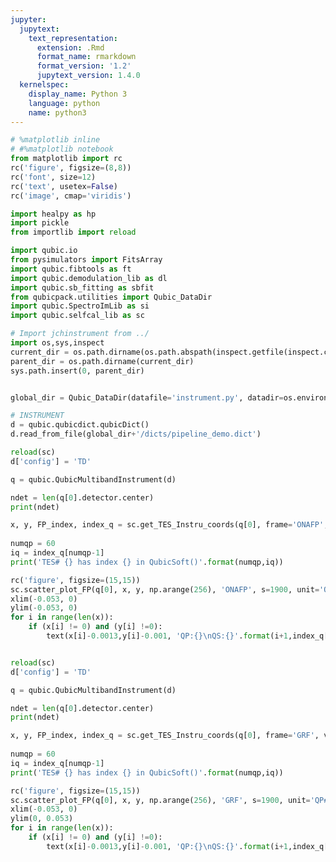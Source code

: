 ```yaml
---
jupyter:
  jupytext:
    text_representation:
      extension: .Rmd
      format_name: rmarkdown
      format_version: '1.2'
      jupytext_version: 1.4.0
  kernelspec:
    display_name: Python 3
    language: python
    name: python3
---
```


```python
# %matplotlib inline
# #%matplotlib notebook
from matplotlib import rc
rc('figure', figsize=(8,8))
rc('font', size=12)
rc('text', usetex=False)
rc('image', cmap='viridis')

import healpy as hp
import pickle
from importlib import reload

import qubic.io
from pysimulators import FitsArray
import qubic.fibtools as ft
import qubic.demodulation_lib as dl
import qubic.sb_fitting as sbfit
from qubicpack.utilities import Qubic_DataDir
import qubic.SpectroImLib as si
import qubic.selfcal_lib as sc

# Import jchinstrument from ../
import os,sys,inspect
current_dir = os.path.dirname(os.path.abspath(inspect.getfile(inspect.currentframe())))
parent_dir = os.path.dirname(current_dir)
sys.path.insert(0, parent_dir) 


global_dir = Qubic_DataDir(datafile='instrument.py', datadir=os.environ['QUBIC_DATADIR'])

# INSTRUMENT
d = qubic.qubicdict.qubicDict()
d.read_from_file(global_dir+'/dicts/pipeline_demo.dict')
```

```python
reload(sc)
d['config'] = 'TD'

q = qubic.QubicMultibandInstrument(d)

ndet = len(q[0].detector.center)
print(ndet)

x, y, FP_index, index_q = sc.get_TES_Instru_coords(q[0], frame='ONAFP', verbose=False)
    
numqp = 60
iq = index_q[numqp-1]
print('TES# {} has index {} in QubicSoft()'.format(numqp,iq))

rc('figure', figsize=(15,15))
sc.scatter_plot_FP(q[0], x, y, np.arange(256), 'ONAFP', s=1900, unit='QP#', cmap='bwr', cbar=False)
xlim(-0.053, 0)
ylim(-0.053, 0)
for i in range(len(x)):
    if (x[i] != 0) and (y[i] !=0):
        text(x[i]-0.0013,y[i]-0.001, 'QP:{}\nQS:{}'.format(i+1,index_q[i]), fontsize=10, color='k',weight="bold")



```

```python
reload(sc)
d['config'] = 'TD'

q = qubic.QubicMultibandInstrument(d)

ndet = len(q[0].detector.center)
print(ndet)

x, y, FP_index, index_q = sc.get_TES_Instru_coords(q[0], frame='GRF', verbose=False)
    
numqp = 60
iq = index_q[numqp-1]
print('TES# {} has index {} in QubicSoft()'.format(numqp,iq))

rc('figure', figsize=(15,15))
sc.scatter_plot_FP(q[0], x, y, np.arange(256), 'GRF', s=1900, unit='QP#', cmap='bwr', cbar=False)
xlim(-0.053, 0)
ylim(0, 0.053)
for i in range(len(x)):
    if (x[i] != 0) and (y[i] !=0):
        text(x[i]-0.0013,y[i]-0.001, 'QP:{}\nQS:{}'.format(i+1,index_q[i]), fontsize=10, color='k',weight="bold")



```

```python

```
